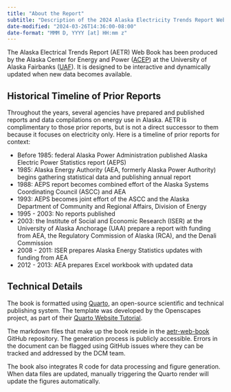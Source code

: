 ```yaml
---
title: "About the Report"
subtitle: "Description of the 2024 Alaska Electricity Trends Report Web Book"
date-modified: "2024-03-26T14:36:00-08:00"
date-format: "MMM D, YYYY [at] HH:mm z"
---
```


The Alaska Electrical Trends Report (AETR) Web Book has been produced by the Alaska Center for Energy and Power ([ACEP](https://www.uaf.edu/acep/)) at the University of Alaska Fairbanks ([UAF](https://www.uaf.edu/uaf/index.php)). It is designed to be interactive and dynamically updated when new data becomes available. 

## Historical Timeline of Prior Reports

Throughout the years, several agencies have prepared and published reports and data compilations on energy use in Alaska. AETR is complimentary to those prior reports, but is not a direct successor to them because it focuses on electricity only. Here is a timeline of prior reports for context:

- Before 1985: federal Alaska Power Administration published Alaska Electric Power Statistics report (AEPS)
- 1985: Alaska Energy Authority (AEA, formerly Alaska Power Authority) begins gathering statistical data and publishing annual report
- 1988: AEPS report becomes combined effort of the Alaska Systems Coordinating Council (ASCC) and AEA
- 1993: AEPS becomes joint effort of the ASCC and the Alaska Department of Community and Regional Affairs, Division of Energy
- 1995 - 2003: No reports published
- 2003: the Institute of Social and Economic Research (ISER) at the University of Alaska Anchorage (UAA) prepare a report with funding from AEA, the Regulatory Commission of Alaska (RCA), and the Denali Commission
- 2008 - 2011: ISER prepares Alaska Energy Statistics updates with funding from AEA
- 2012 - 2013: AEA prepares Excel workbook with updated data


## Technical Details

The book is formatted using [Quarto](https://quarto.org), an open-source scientific and technical publishing system. The template was developed by the Openscapes project, as part of their [Quarto Website Tutorial](https://github.com/Openscapes/quarto-website-tutorial).

The markdown files that make up the book reside in the [aetr-web-book](https://github.com/acep-uaf/aetr-web-book) GitHub repository. The generation process is publicly accessible. Errors in the document can be flagged using GitHub issues where they can be tracked and addressed by the DCM team.

The book also integrates R code for data processing and figure generation. When data files are updated, manually triggering the Quarto render will update the figures automatically.
